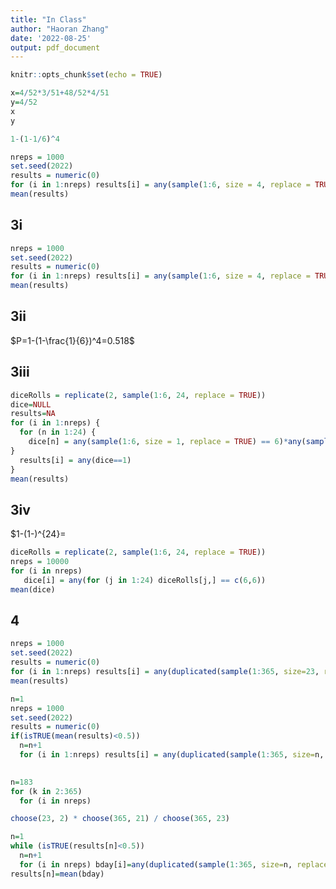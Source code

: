 ---
title: "In Class"
author: "Haoran Zhang"
date: '2022-08-25'
output: pdf_document
---

```{r setup, include=FALSE}
knitr::opts_chunk$set(echo = TRUE)
```

```{r}
x=4/52*3/51+48/52*4/51
y=4/52
x
y
```

```{r}
1-(1-1/6)^4
```


```{r}
nreps = 1000
set.seed(2022)
results = numeric(0)
for (i in 1:nreps) results[i] = any(sample(1:6, size = 4, replace = TRUE) == 6)
mean(results)
```
## 3i
```{r}
nreps = 1000
set.seed(2022)
results = numeric(0)
for (i in 1:nreps) results[i] = any(sample(1:6, size = 4, replace = TRUE) == 6)
mean(results)
```
## 3ii
$P=1-(1-\frac{1}{6})^4=0.518$ \

## 3iii
```{r}
diceRolls = replicate(2, sample(1:6, 24, replace = TRUE))
dice=NULL
results=NA
for (i in 1:nreps) {
  for (n in 1:24) {
    dice[n] = any(sample(1:6, size = 1, replace = TRUE) == 6)*any(sample(1:6, size = 1, replace = TRUE) == 6)
}
  results[i] = any(dice==1)
}
mean(results)
```
## 3iv
$1-(1-\frac{1}{6}\cdot\frac{1}{6})^{24}=

```{r}
diceRolls = replicate(2, sample(1:6, 24, replace = TRUE))
nreps = 10000
for (i in nreps) 
   dice[i] = any(for (j in 1:24) diceRolls[j,] == c(6,6))
mean(dice)
```


## 4

```{r}
nreps = 1000
set.seed(2022)
results = numeric(0)
for (i in 1:nreps) results[i] = any(duplicated(sample(1:365, size=23, replace=TRUE)) == TRUE)
mean(results)
```

```{r}
n=1
nreps = 1000
set.seed(2022)
results = numeric(0)
if(isTRUE(mean(results)<0.5))
  n=n+1
  for (i in 1:nreps) results[i] = any(duplicated(sample(1:365, size=n, replace=TRUE)) == TRUE)
  
```

```{r}
n=183
for (k in 2:365)
  for (i in nreps) 
```

```{r}
choose(23, 2) * choose(365, 21) / choose(365, 23)
```


```{r}
n=1
while (isTRUE(results[n]<0.5))
  n=n+1
  for (i in nreps) bday[i]=any(duplicated(sample(1:365, size=n, replace=TRUE)) == TRUE)
results[n]=mean(bday)
```


